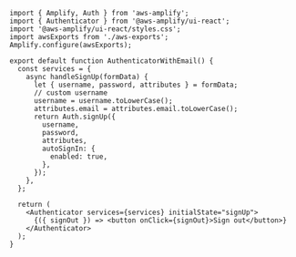 ```jsx{8}
import { Amplify, Auth } from 'aws-amplify';
import { Authenticator } from '@aws-amplify/ui-react';
import '@aws-amplify/ui-react/styles.css';
import awsExports from './aws-exports';
Amplify.configure(awsExports);

export default function AuthenticatorWithEmail() {
  const services = {
    async handleSignUp(formData) {
      let { username, password, attributes } = formData;
      // custom username
      username = username.toLowerCase();
      attributes.email = attributes.email.toLowerCase();
      return Auth.signUp({
        username,
        password,
        attributes,
        autoSignIn: {
          enabled: true,
        },
      });
    },
  };

  return (
    <Authenticator services={services} initialState="signUp">
      {({ signOut }) => <button onClick={signOut}>Sign out</button>}
    </Authenticator>
  );
}
```
